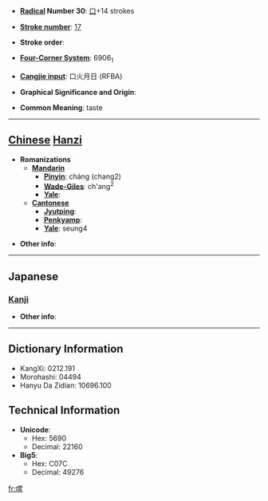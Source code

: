 * '''[[Wiktionary:Chinese radical index| Radical]] Number 30''': [[Wiktionary:Chinese radical index 口|口]]+14 strokes

* '''[[Wiktionary:Chinese total strokes index|Stroke number]]''': [[Wiktionary:Chinese total strokes index 17|17]]

* '''Stroke order''': 

* '''[[Wiktionary:Chinese four corner index|Four-Corner System]]''': 6906<sub>1</sub>

* '''[[Wiktionary:Chinese Cangjie index|Cangjie input]]''': 口火月日 (RFBA)

* '''Graphical Significance and Origin''': 

* '''Common Meaning''': taste

----

== [[Chinese]] [[Hanzi]] ==

* '''Romanizations'''
** '''[[Mandarin]]'''
*** '''[[Pinyin]]''': cháng (chang2)
*** '''[[Wade-Giles]]''': ch'ang<sup>2</sup>
*** '''[[Yale]]''': 
** '''[[Cantonese]]'''
*** '''[[Jyutping]]''':
*** '''[[Penkyamp]]''': 
*** '''[[Yale]]''': seung4

* '''Other info''': 

----

==Japanese==
===[[Kanji]]===
{{kanji|on readings=[[しょう]] (shō)
|kun readings=[[なめる]] (nameru)
}}

* '''Other info''':  

----

== Dictionary Information ==

* KangXi: 0212.191
* Morohashi: 04494
* Hanyu Da Zidian: 10696.100

== Technical Information ==

* '''Unicode''':
** Hex: 5690
** Decimal: 22160
* '''Big5''':
** Hex: C07C
** Decimal: 49276

[[fr:嚐]]